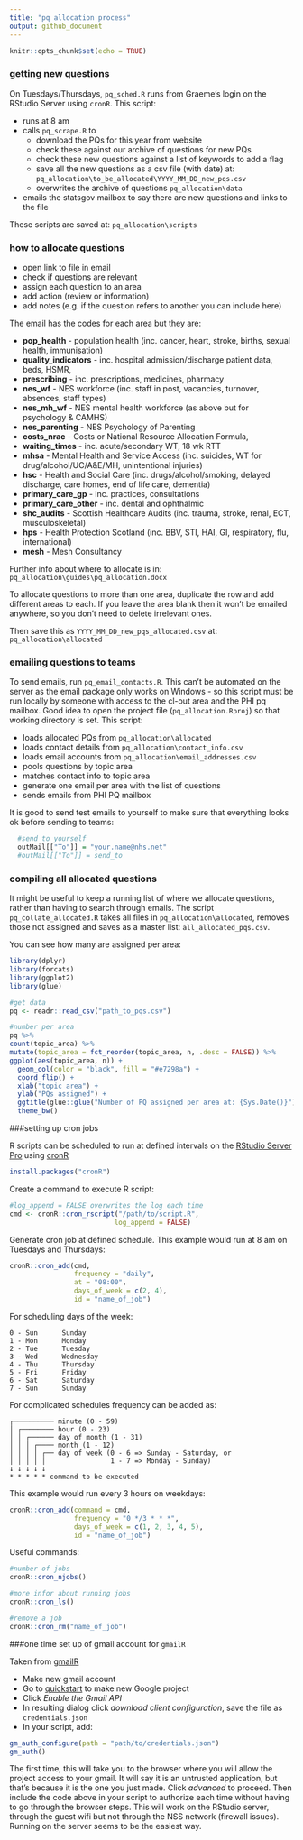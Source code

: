 ```yaml
---
title: "pq allocation process"
output: github_document
---
```


```r
knitr::opts_chunk$set(echo = TRUE)
```

### getting new questions

On Tuesdays/Thursdays, `pq_sched.R` runs from Graeme's login on the RStudio Server using `cronR`. This script:

*	runs at 8 am
* calls `pq_scrape.R` to
    +	download the PQs for this year from website
    +	check these against our archive of questions for new PQs
    +	check these new questions against a list of keywords to add a flag
    +	save all the new questions as a csv file (with date) at: `pq_allocation\to_be_allocated\YYYY_MM_DD_new_pqs.csv`
    +	overwrites the archive of questions `pq_allocation\data`
*	emails the statsgov mailbox to say there are new questions and links to the file

These scripts are saved at: `pq_allocation\scripts`

### how to allocate questions

* open link to file in email
* check if questions are relevant
* assign each question to an area
* add action (review or information)
* add notes (e.g. if the question refers to another you can include here)

The email has the codes for each area but they are:

* **pop_health** - population health (inc. cancer, heart, stroke, births, sexual health, immunisation)
* **quality_indicators** - inc. hospital admission/discharge patient data, beds, HSMR, 
* **prescribing** - inc. prescriptions, medicines, pharmacy
* **nes_wf** - NES workforce (inc. staff in post, vacancies, turnover, absences, staff types)
* **nes_mh_wf** - NES mental health workforce (as above but for psychology & CAMHS)
* **nes_parenting** - NES Psychology of Parenting
* **costs_nrac** - Costs or National Resource Allocation Formula,
* **waiting_times** - inc. acute/secondary WT, 18 wk RTT
* **mhsa** - Mental Health and Service Access (inc. suicides, WT for drug/alcohol/UC/A&E/MH, unintentional injuries)
* **hsc** - Health and Social Care (inc. drugs/alcohol/smoking, delayed discharge, care homes, end of life care, dementia)
* **primary_care_gp** - inc. practices, consultations
* **primary_care_other** - inc. dental and ophthalmic
* **shc_audits** - Scottish Healthcare Audits (inc. trauma, stroke, renal, ECT, musculoskeletal)
* **hps** - Health Protection Scotland (inc. BBV, STI, HAI, GI, respiratory, flu, international)
* **mesh** - Mesh Consultancy

Further info about where to allocate is in: `pq_allocation\guides\pq_allocation.docx`

To allocate questions to more than one area, duplicate the row and add different areas to each. If you leave the area blank then it won't be emailed anywhere, so you don't need to delete irrelevant ones.

Then save this as `YYYY_MM_DD_new_pqs_allocated.csv` at: `pq_allocation\allocated`

### emailing questions to teams

To send emails, run `pq_email_contacts.R`. This can't be automated on the server as the email package only works on Windows - so this script must be run locally by someone with access to the cl-out area and the PHI pq mailbox. Good idea to open the project file (`pq_allocation.Rproj`) so that working directory is set. This script:

*	loads allocated PQs from `pq_allocation\allocated`
* loads contact details from `pq_allocation\contact_info.csv`
* loads email accounts from `pq_allocation\email_addresses.csv`
*	pools questions by topic area
*	matches contact info to topic area
*	generate one email per area with the list of questions
*	sends emails from PHI PQ mailbox

It is good to send test emails to yourself to make sure that everything looks ok before sending to teams:

```r
  #send to yourself
  outMail[["To"]] = "your.name@nhs.net"
  #outMail[["To"]] = send_to
```

### compiling all allocated questions

It might be useful to keep a running list of where we allocate questions, rather than having to search through emails. The script `pq_collate_allocated.R` takes all files in `pq_allocation\allocated`, removes those not assigned and saves as a master list: `all_allocated_pqs.csv`.

You can see how many are assigned per area:

```r
library(dplyr)
library(forcats)
library(ggplot2)
library(glue)

#get data
pq <- readr::read_csv("path_to_pqs.csv")

#number per area
pq %>% 
count(topic_area) %>% 
mutate(topic_area = fct_reorder(topic_area, n, .desc = FALSE)) %>% 
ggplot(aes(topic_area, n)) +
  geom_col(color = "black", fill = "#e7298a") +
  coord_flip() +
  xlab("topic area") +
  ylab("PQs assigned") +
  ggtitle(glue::glue("Number of PQ assigned per area at: {Sys.Date()}")) +
  theme_bw()
```

###setting up cron jobs

R scripts can be scheduled to run at defined intervals on the [RStudio Server Pro](http://spsssrv02.csa.scot.nhs.uk:8787){target="_blank"} using [cronR](https://cran.r-project.org/web/packages/cronR/vignettes/cronR.html){target="_blank"}

```r
install.packages("cronR")
```
Create a command to execute R script:

```r
#log_append = FALSE overwrites the log each time
cmd <- cronR::cron_rscript("/path/to/script.R", 
                          log_append = FALSE)
```

Generate cron job at defined schedule. This example would run at 8 am on Tuesdays and Thursdays:

```r
cronR::cron_add(cmd, 
                frequency = "daily",
                at = "08:00", 
                days_of_week = c(2, 4),
                id = "name_of_job")
```

For scheduling days of the week:

```
0 - Sun      Sunday
1 - Mon      Monday
2 - Tue      Tuesday
3 - Wed      Wednesday
4 - Thu      Thursday
5 - Fri      Friday
6 - Sat      Saturday
7 - Sun      Sunday
```

For complicated schedules frequency can be added as:

```
┌────────── minute (0 - 59)
│ ┌──────── hour (0 - 23)
│ │ ┌────── day of month (1 - 31)
│ │ │ ┌──── month (1 - 12)
│ │ │ │ ┌── day of week (0 - 6 => Sunday - Saturday, or
│ │ │ │ │                1 - 7 => Monday - Sunday)
↓ ↓ ↓ ↓ ↓
* * * * * command to be executed
```

This example would run every 3 hours on weekdays:

```r
cronR::cron_add(command = cmd, 
                frequency = "0 */3 * * *",
                days_of_week = c(1, 2, 3, 4, 5),
                id = "name_of_job")
```

Useful commands:

```r
#number of jobs
cronR::cron_njobs()

#more infor about running jobs
cronR::cron_ls()

#remove a job
cronR::cron_rm("name_of_job")
```

###one time set up of gmail account for `gmailR`

Taken from [gmailR](https://github.com/r-lib/gmailr/blob/master/README.md){target="_blank"}

* Make new gmail account
* Go to [quickstart](https://developers.google.com/gmail/api/quickstart/python){target="_blank"} to make new Google project
* Click *Enable the Gmail API*
* In resulting dialog click *download client configuration*, save the file as `credentials.json`
* In your script, add:

```r
gm_auth_configure(path = "path/to/credentials.json")
gm_auth()
```

The first time, this will take you to the browser where you will allow the project access to your gmail. It will say it is an untrusted application, but that’s because it is the one you just made. Click *advanced* to proceed. Then include the code above in your script to authorize each time without having to go through the browser steps. This will work on the RStudio server, through the guest wifi but not through the NSS network (firewall issues). Running on the server seems to be the easiest way.